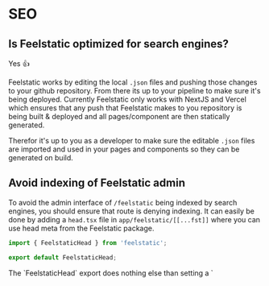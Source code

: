 
# SEO

## Is Feelstatic optimized for search engines?

Yes 👍

Feelstatic works by editing the local `.json` files and pushing those changes to your github repository. From there its up to your pipeline to make sure it's being deployed.
Currently Feelstatic only works with NextJS and Vercel which ensures that any push that Feelstatic makes to you repository is being built & deployed and all pages/component are then statically generated.

Therefor it's up to you as a developer to make sure the editable `.json` files are imported and used in your pages and components so they can be generated on build.

## Avoid indexing of Feelstatic admin

To avoid the admin interface of `/feelstatic` being indexed by search engines, you should ensure that route is denying indexing. It can easily be done by adding a `head.tsx` file in `app/feelstatic/[[...fst]]` where you can use head meta from the Feelstatic package.

```ts filename="app/feelstatic/[...fst]/head.tsx"
import { FeelstaticHead } from 'feelstatic';

export default FeelstaticHead;
```

<Callout type="info">
    The `FeelstaticHead` export does nothing else than setting a `<title>` and `<meta name="robots" content="noindex,nofollow" />`
</Callout>
